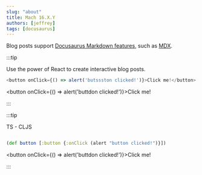 ```yaml
---
slug: "about"
title: Mach 16.X.Y
authors: [jeffrey]
tags: [docusaurus]
---
```


Blog posts support [Docusaurus Markdown features](https://docusaurus.io/docs/markdown-features), such as [MDX](https://mdxjs.com/).

:::tip

Use the power of React to create interactive blog posts.

```js
<button onClick={() => alert('butssston clicked!')}>Click me!</button>
```

<button onClick={() => alert('buttdon clicked!')}>Click me!</button>

:::



:::tip

TS - CLJS

```clj

(def button [:button {:onClick (alert "button clicked!")}])

```

<button onClick={() => alert('buttdon clicked!')}>Click me!</button>

:::

